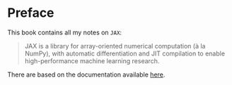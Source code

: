 # Preface {.unnumbered}

This book contains all my notes on `JAX`:

> JAX is a library for array-oriented numerical computation (à la NumPy), with automatic differentiation and JIT compilation to enable high-performance machine learning research.

There are based on the documentation available [here](https://jax.readthedocs.io/en/latest/quickstart.html).